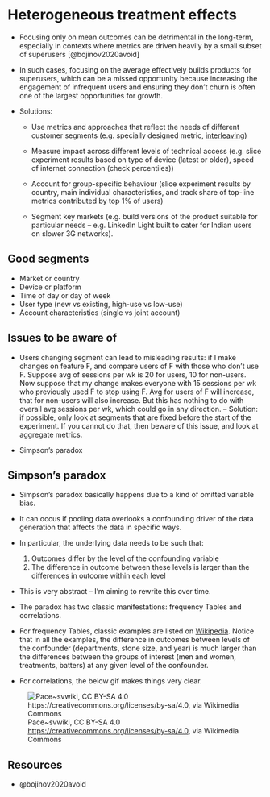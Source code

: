 # Heterogeneous treatment effects

- Focusing only on mean outcomes can be detrimental in the long-term, especially in contexts where metrics are driven heavily by a small subset of superusers [@bojinov2020avoid]

- In such cases, focusing on the average effectively builds products for superusers, which can be a missed opportunity because increasing the engagement of infrequent users and ensuring they don't churn is often one of the largest opportunities for growth.

- Solutions:

  - Use metrics and approaches that reflect the needs of different customer segments (e.g. specially designed metric, [interleaving](https://netflixtechblog.com/interleaving-in-online-experiments-at-netflix-a04ee392ec55))

  - Measure impact across different levels of technical access (e.g. slice experiment results based on type of device (latest or older), speed of internet connection (check percentiles))

  - Account for group-specific behaviour (slice experiment results by country, main individual characteristics, and track share of top-line metrics contributed by top 1% of users)

  - Segment key markets (e.g. build versions of the product suitable for particular needs -- e.g. LinkedIn Light built to cater for Indian users on slower 3G networks).


## Good segments

- Market or country
- Device or platform
- Time of day or day of week
- User type (new vs existing, high-use vs low-use)
- Account characteristics (single vs joint account)


## Issues to be aware of

- Users changing segment can lead to misleading results: if I make changes on feature F, and compare users of F with those who don't use F. Suppose avg of sessions per wk is 20 for users, 10 for non-users. Now suppose that my change makes everyone with 15 sessions per wk who previously used F to stop using F. Avg for users of F will increase, that for non-users will also increase. But this has nothing to do with overall avg sessions per wk, which could go in any direction. -- Solution: if possible, only look at segments that are fixed before the start of the experiment. If you cannot do that, then beware of this issue, and look at aggregate metrics.

- Simpson's paradox


## Simpson's paradox

- Simpson's paradox basically happens due to a kind of omitted variable bias.

- It can occus if pooling data overlooks a confounding driver of the data generation that affects the data in specific ways.

- In particular, the underlying data needs to be such that:

  1. Outcomes differ by the level of the confounding variable
  2. The difference in outcome between these levels is larger than the differences in outcome within each level

- This is very abstract -- I'm aiming to rewrite this over time.

- The paradox has two classic manifestations: frequency Tables and correlations.

- For frequency Tables, classic examples are listed on [Wikipedia](https://en.wikipedia.org/wiki/Simpson%27s_paradox#Examples). Notice that in all the examples, the difference in outcomes between levels of the confounder (departments, stone size, and year) is much larger than the differences between the groups of interest (men and women, treatments, batters) at any given level of the confounder.

- For correlations, the below gif makes things very clear.

![Pace~svwiki, CC BY-SA 4.0 <https://creativecommons.org/licenses/by-sa/4.0>, via Wikimedia Commons](../inputs/simpsons_paradox.gif)


## Resources

- @bojinov2020avoid

